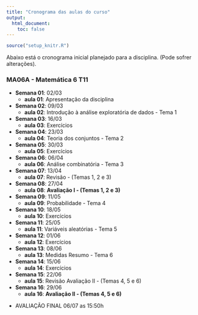 ```yaml
---
title: "Cronograma das aulas do curso"
output:
  html_document:
    toc: false
---
```


```r
source("setup_knitr.R")
```

Abaixo está o cronograma inicial planejado para a disciplina. (Pode
sofrer alterações).



### MA06A - Matemática 6	T11

- **Semana 01**: 02/03
  - **aula 01**: Apresentação da disciplina
- **Semana 02**: 09/03  
  - **aula 02**: Introdução à análise exploratória de dados - Tema 1
- **Semana 03**: 16/03
  - **aula 03**: Exercícios
- **Semana 04**: 23/03  
  - **aula 04**: Teoria dos conjuntos - Tema 2
- **Semana 05**: 30/03  
  - **aula 05**: Exercícios
- **Semana 06**: 06/04  
  - **aula 06**: Análise combinatória - Tema 3
- **Semana 07**: 13/04  
  - **aula 07**: Revisão - (Temas 1, 2 e 3)
- **Semana 08**: 27/04  
  - **aula 08**: **Avaliação I - (Temas 1, 2 e 3)**
- **Semana 09**: 11/05
  - **aula 09**: Probabilidade - Tema 4
- **Semana 10**: 18/05
  - **aula 10**: Exercícios
- **Semana 11**: 25/05 
  - **aula 11**: Variáveis aleatórias - Tema 5
- **Semana 12**: 01/06 
  - **aula 12**: Exercícios
- **Semana 13**: 08/06 
  - **aula 13**: Medidas Resumo - Tema 6
- **Semana 14**: 15/06 
  - **aula 14**: Exercícios  
- **Semana 15**: 22/06 
  - **aula 15**: Revisão Avaliação II - (Temas 4, 5 e 6)
- **Semana 16**: 29/06 
  - **aula 16**: **Avaliação II - (Temas 4, 5 e 6)**

<div class="alert alert-danger" role="alert">
- AVALIAÇÃO FINAL 06/07 as 15:50h  
</div>  
  

